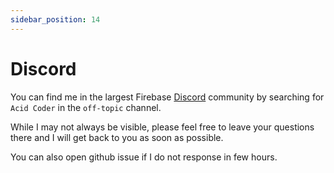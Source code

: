 ```yaml
---
sidebar_position: 14
---
```


# Discord

You can find me in the largest Firebase [Discord](https://discord.com/invite/BN2cgc3) community by searching for `Acid Coder` in the `off-topic` channel.

While I may not always be visible, please feel free to leave your questions there and I will get back to you as soon as possible.

You can also open github issue if I do not response in few hours.

